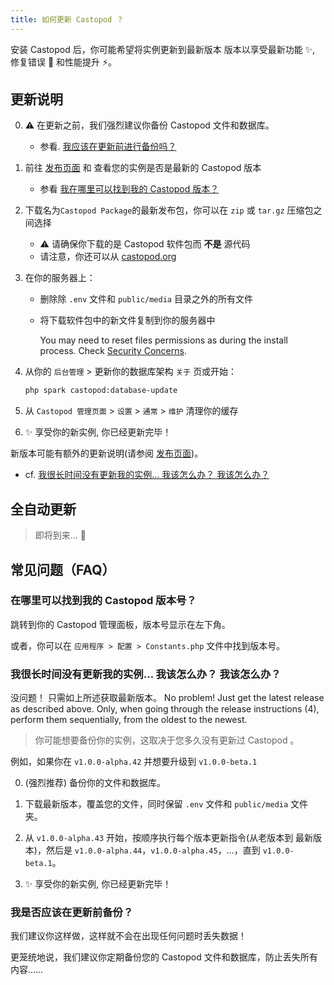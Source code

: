```yaml
---
title: 如何更新 Castopod ？
---
```



安装 Castopod 后，你可能希望将实例更新到最新版本 版本以享受最新功能 ✨, 修复错误 🐛 和性能提升 ⚡。

## 更新说明

0. ⚠️ 在更新之前，我们强烈建议你备份 Castopod 文件和数据库。
   - 参看. [我应该在更新前进行备份吗？](#should-i-make-a-backup-before-updating)

1. 前往 [发布页面](https://code.castopod.org/adaures/castopod/-/releases)
   和 查看您的实例是否是最新的 Castopod 版本
   - 参看
     [我在哪里可以找到我的 Castopod 版本？](#where-can-i-find-my-castopod-version)

2. 下载名为`Castopod Package`的最新发布包，你可以在 `zip` 或 `tar.gz`
   压缩包之间选择
   - ⚠️ 请确保你下载的是 Castopod 软件包而 **不是** 源代码
   - 请注意，你还可以从 [castopod.org](https://castopod.org/)

3. 在你的服务器上：
   - 删除除 `.env` 文件和 `public/media` 目录之外的所有文件
   - 将下载软件包中的新文件复制到你的服务器中

     <Aside>

     You may need to reset files permissions as during the install process.
     Check [Security Concerns](./security.md).

     </Aside>

4. 从你的 `后台管理` > 更新你的数据库架构 `关于` 页或开始：

   ```bash
   php spark castopod:database-update
   ```

5. 从 `Castopod 管理页面` > `设置` > `通常` > `维护` 清理你的缓存

6. ✨ 享受你的新实例, 你已经更新完毕！

<Aside>

新版本可能有额外的更新说明(请参阅
[发布页面](https://code.castopod.org/adaures/castopod/-/releases))。

- cf.
  [我很长时间没有更新我的实例… 我该怎么办？ 我该怎么办？](#我很长时间没有更新我的实例-我该怎么办-我该怎么办)

</Aside>

## 全自动更新

> 即将到来... 👀

## 常见问题（FAQ）

### 在哪里可以找到我的 Castopod 版本号？

跳转到你的 Castopod 管理面板，版本号显示在左下角。

或者，你可以在 `应用程序 > 配置 > Constants.php` 文件中找到版本号。

### 我很长时间没有更新我的实例… 我该怎么办？ 我该怎么办？

没问题！ 只需如上所述获取最新版本。 No problem! Just get the latest release as
described above. Only, when going through the release instructions (4), perform
them sequentially, from the oldest to the newest.

> 你可能想要备份你的实例，这取决于您多久没有更新过 Castopod 。

例如，如果你在 `v1.0.0-alpha.42` 并想要升级到 `v1.0.0-beta.1`

0. (强烈推荐) 备份你的文件和数据库。

1. 下载最新版本，覆盖您的文件，同时保留 `.env` 文件和 `public/media` 文件夹。

2. 从 `v1.0.0-alpha.43`
   开始，按顺序执行每个版本更新指令(从老版本到 最新版本)，然后是
   `v1.0.0-alpha.44`，`v1.0.0-alpha.45`，…，直到 `v1.0.0-beta.1`。

3. ✨ 享受你的新实例, 你已经更新完毕！

### 我是否应该在更新前备份？

我们建议你这样做，这样就不会在出现任何问题时丢失数据！

更笼统地说，我们建议你定期备份您的 Castopod 文件和数据库，防止丢失所有内容……
